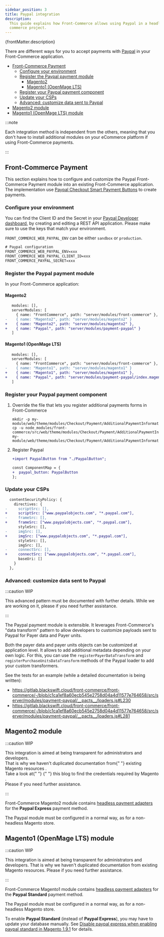 ```yaml
---
sidebar_position: 3
title: Paypal integration
description:
  This guide explains how Front-Commerce allows using Paypal in a headless
  commerce project.
---
```



<p>{frontMatter.description}</p>

There are different ways for you to accept payments with
[Paypal](https://paypal.com/) in your Front-Commerce application.

- [Front-Commerce Payment](#front-commerce-payment)
  - [Configure your environment](#configure-your-environment)
  - [Register the Paypal payment module](#register-the-paypal-payment-module)
    - [Magento2](#magento2)
    - [Magento1 (OpenMage LTS)](#magento1-openmagelts)
  - [Register your Paypal payment component](#register-your-paypal-payment-component)
  - [Update your CSPs](#update-your-csps)
  - [Advanced: customize data sent to Paypal](#advanced-customize-data-sent-to-paypal)
- [Magento2 module](#magento2-module)
- [Magento1 (OpenMage LTS) module](#magento1-openmagelts-module)

:::note

Each integration method is independent from the others, meaning that you don't
have to install additional modules on your eCommerce platform if using
Front-Commerce payments.

:::

## Front-Commerce Payment

This section explains how to configure and customize the Paypal Front-Commerce
Payment module into an existing Front-Commerce application. The implementation
use
[Paypal Checkout Smart Payment Buttons](https://developer.paypal.com/docs/checkout/)
to create payments.

### Configure your environment

You can find the Client ID and the Secret in your
[Paypal Developer dashboard](https://developer.paypal.com/developer/applications),
by creating and editing a REST API application. Please make sure to use the keys
that match your environment.

`FRONT_COMMERCE_WEB_PAYPAL_ENV` can be either `sandbox` or `production`.

```diff title=".env"
# Paypal configuration
FRONT_COMMERCE_WEB_PAYPAL_ENV=xxx
FRONT_COMMERCE_WEB_PAYPAL_CLIENT_ID=xxx
FRONT_COMMERCE_PAYPAL_SECRET=xxx
```

### Register the Paypal payment module

In your Front-Commerce application:

#### Magento2

```diff title=".front-commerce.js"
   modules: [],
   serverModules: [
     { name: "FrontCommerce", path: "server/modules/front-commerce" },
-    { name: "Magento2", path: "server/modules/magento2" }
+    { name: "Magento2", path: "server/modules/magento2" },
+    { name: "Paypal", path: "server/modules/payment-paypal" }
   ]
```

#### Magento1 (OpenMage LTS)

```diff title=".front-commerce.js"
   modules: [],
   serverModules: [
     { name: "FrontCommerce", path: "server/modules/front-commerce" },
-    { name: "Magento1", path: "server/modules/magento1" }
+    { name: "Magento1", path: "server/modules/magento1" },
+    { name: "Paypal", path: "server/modules/payment-paypal/index.magento1.js" }
   ]
```

### Register your Paypal payment component

1. Override the file that lets you register additional payments forms in
   Front-Commerce

   ```shell
   mkdir -p my-module/web/theme/modules/Checkout/Payment/AdditionalPaymentInformation/
   cp -u node_modules/front-commerce/src/web/theme/modules/Checkout/Payment/AdditionalPaymentInformation/getAdditionalDataComponent.js my-module/web/theme/modules/Checkout/Payment/AdditionalPaymentInformation/getAdditionalDataComponent.js
   ```

2. Register Paypal

   ```diff title="my-module/web/theme/modules/Checkout/Payment/AdditionalPaymentInformation/getAdditionalDataComponent.js"
   +import PaypalButton from "./PaypalButton";

   const ComponentMap = {
   +  paypal_button: PaypalButton
   };
   ```

### Update your CSPs

```diff title="my-module/config/website.js"
  contentSecurityPolicy: {
    directives: {
-     scriptSrc: [],
+     scriptSrc: ["www.paypalobjects.com", "*.paypal.com"],
-     frameSrc: [],
+     frameSrc: ["www.paypalobjects.com", "*.paypal.com"],
      styleSrc: [],
-     imgSrc: [],
+     imgSrc: ["www.paypalobjects.com", "*.paypal.com"],
      styleSrc: [],
      imgSrc: [],
-     connectSrc: [],
+     connectSrc: ["www.paypalobjects.com", "*.paypal.com"],
      baseUri: []
    }
  },
```

### Advanced: customize data sent to Paypal

:::caution WIP

<span>
  This advanced pattern must be documented with further details. While we are
  working on it, please <ContactLink /> if you need further assistance.
</span>

:::

The Paypal payment module is extensible. It leverages Front-Commerce's "data
transform" pattern to allow developers to customize payloads sent to Paypal for
Payer data and Payer units.

Both the payer data and payer units objects can be customized at application
level. It allows to add additional metadata depending on your own logic. For
this, you can use the `registerPayerDataTransform` and
`registerPurchaseUnitsDataTransform` methods of the Paypal loader to add your
custom transformers.

See the tests for an example (while a detailed documentation is being written):

- https://gitlab.blackswift.cloud/front-commerce/front-commerce/-/blob/c1ca1ef8a60ecb545e2758d04a4d11577e764658/src/server/modules/payment-paypal/__pacts__/loaders.js#L230
- https://gitlab.blackswift.cloud/front-commerce/front-commerce/-/blob/c1ca1ef8a60ecb545e2758d04a4d11577e764658/src/server/modules/payment-paypal/__pacts__/loaders.js#L281

## Magento2 module

:::caution WIP

<span>
  This integration is aimed at being transparent for administrators and
  developers.
  <br />
  That is why we haven't duplicated documentation from{" "}
  <Link href="https://docs.magento.com/user-guide/configuration/sales/paypal-express-checkout.html">
    existing Magento resources
  </Link>
  .<br />
  Take a look at{" "}
  <Link href="https://store.magenest.com/blog/paypal/#2_Get_API_Credentials">
    {" "}
    this blog to find the credentials required by Magento
  </Link>
  .<br />
  Please <ContactLink /> if you need further assistance.
</span>

:::

Front-Commerce Magento2 module contains
[headless payment adapters](/docs/2.x/magento2/headless-payments) for the
**Paypal Express** payment method.

The Paypal module must be configured in a normal way, as for a non-headless
Magento store.

## Magento1 (OpenMage LTS) module

:::caution WIP

<span>
  This integration is aimed at being transparent for administrators and
  developers. That is why we haven't duplicated documentation from existing
  Magento resources. Please <ContactLink /> if you need further assistance.
</span>

:::

Front-Commerce Magento1 module contains
[headless payment adapters](/docs/2.x/magento1/headless-payments) for the
**Paypal Standard** payment method.

The Paypal module must be configured in a normal way, as for a non-headless
Magento store.

To enable **Paypal Standard** (instead of **Paypal Express**), you may have to
update your database manually. See
[Disable paypal express when enabling paypal standard in Magento 1.9.1](https://magento.stackexchange.com/a/75971)
for details.
